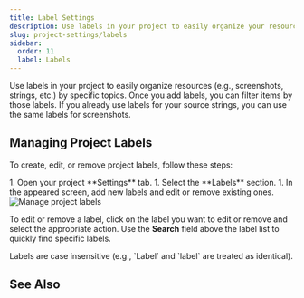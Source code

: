 ```yaml
---
title: Label Settings
description: Use labels in your project to easily organize your resources
slug: project-settings/labels
sidebar:
  order: 11
  label: Labels
---
```



Use labels in your project to easily organize resources (e.g., screenshots, strings, etc.) by specific topics. Once you add labels, you can filter items by those labels. If you already use labels for your source strings, you can use the same labels for screenshots.

## Managing Project Labels

To create, edit, or remove project labels, follow these steps:

<Steps>
  1. Open your project **Settings** tab.
  1. Select the <Icon name="mdi:label" class="inline-icon" /> **Labels** section.
  1. In the appeared screen, add new labels and edit or remove existing ones.
</Steps>

<Image src={projectLabels} alt="Manage project labels" class="width-xl" />

To edit or remove a label, click <Icon name="mdi:dots-horizontal" class="inline-icon" /> on the label you want to edit or remove and select the appropriate action. Use the **Search** field above the label list to quickly find specific labels.

<Aside type="caution">
  Labels are case insensitive (e.g., `Label` and `label` are treated as identical).
</Aside>

## See Also

<CardGrid>
  <LinkCard
    title="Adding Labels to Strings"
    href="/string-management/#labels"
  />
  <LinkCard
    title="Adding Labels to Screenshots"
    href="/screenshots/#labels"
  />
</CardGrid>
